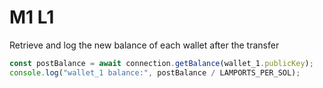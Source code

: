 # M1 L1

Retrieve and log the new balance of each wallet after the transfer

```js
const postBalance = await connection.getBalance(wallet_1.publicKey);
console.log("wallet_1 balance:", postBalance / LAMPORTS_PER_SOL);
```
